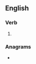 ==English==

===Verb===
{{head|en|verb form}}

# {{en-third-person singular of|restyle}}

===Anagrams===
* {{anagrams|en|Esterlys|tyreless}}